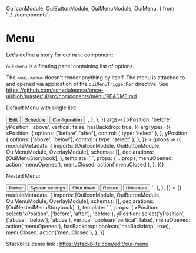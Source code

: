   OuiIconModule,
  OuiButtonModule,
  OuiMenuModule,
  OuiMenu,
} from '../../components';

<Meta title="Menu" />

# Menu

Let's define a story for our `Menu` component:

`oui-menu` is a floating panel containing list of options.

The `<oui-menu>` doesn't render anything by itself. The menu is attached to and opened via application of the `ouiMenuTriggerFor` directive. See https://github.com/scheduleonce/once-ui/blob/master/ui/src/components/menu/README.md

Default Menu with single list:

<Canvas>
  <Story
    name="Default"
    height="200px"
    parameters={{
      docs: {
        source: {
          code: `<button oui-icon-button [ouiMenuTriggerFor]="afterAboveMenu">
    <oui-icon svgIcon="dots-horizontal"></oui-icon>
</button>
<oui-menu #afterAboveMenu xPosition="after" yPosition="above">
    <button oui-menu-item>
        <oui-icon svgIcon="edit"></oui-icon>
        <span>Edit</span>
    </button>
    <button oui-menu-item>
        <oui-icon svgIcon="calendar"></oui-icon>
        <span>Schedule</span>
    </button>
    <button oui-menu-item>
        <oui-icon svgIcon="configuration"></oui-icon>
        <span>Configuration</span>
    </button>
</oui-menu>`,
        },
      },
    }}
    args={{
      xPosition: 'before',
      yPosition: 'above',
      vertical:  false,
      hasBackdrop:  true,
    }}
    argTypes={{
      xPosition: {
        options: ['before', 'after'],
        control: { type: 'select' },
      },
      yPosition: {
        options: ['above', 'below'],
        control: { type: 'select' },
      },
    }}
  >
    {props => ({
      moduleMetadata: {
        imports: [OuiIconModule, OuiButtonModule, OuiMenuModule, OverlayModule],
        schemas: [],
        declarations: [OuiMenuStorybook],
      },
      template: `<oui-menu-storybook
          [xPosition]="xPosition"
          [yPosition]="yPosition"
          [vertical]="vertical"
          [hasBackdrop]="hasBackdrop"
          (_opened)="menuOpened($event)"
          (_closed)="menuClosed($event)"
          >
          </oui-menu-storybook>`,
      props: {
        ...props,
        menuOpened: action('menuOpened'),
        menuClosed: action('menuClosed'),
      },
    })}
  </Story>
</Canvas>

Nested Menu:

<Canvas>
  <Story
    name="Nested Menu"
    height="200px"
    parameters={{
      docs: {
        source: {
          code: `<button oui-icon-button [ouiMenuTriggerFor]="rootMenu">
    <oui-icon svgIcon="dots-horizontal"></oui-icon>
</button>
<oui-menu #rootMenu="ouiMenu">
    <button oui-menu-item [ouiMenuTriggerFor]="subMenu">Power</button>
    <button oui-menu-item [ouiMenuTriggerFor]="subMenu">
      System settings
    </button>
</oui-menu>
<oui-menu #subMenu="ouiMenu">
    <button oui-menu-item>Shut down</button>
    <button oui-menu-item>Restart</button>
    <button oui-menu-item>Hibernate</button>
</oui-menu>`,
        },
      },
    }}
  >
    {{
      moduleMetadata: {
        imports: [OuiIconModule, OuiButtonModule, OuiMenuModule, OverlayModule],
        schemas: [],
        declarations: [OuiNestedMenuStorybook],
      },
      template: `<oui-nested-menu-storybook
          [xPosition]="xPosition"
          [yPosition]="yPosition"
          [vertical]="vertical"
          [hasBackdrop]="hasBackdrop"
          (_opened)="menuOpened($event)"
          (_closed)="menuClosed($event)"
          >
          </oui-nested-menu-storybook>`,
      props: {
        xPosition: select('xPosition', ['before', 'after'], 'before'),
        yPosition: select('yPosition', ['above', 'below'], 'above'),
        vertical: boolean('vertical', false),
        menuOpened: action('menuOpened'),
        hasBackdrop: boolean('hasBackdrop', true),
        menuClosed: action('menuClosed'),
      },
    }}
  </Story>
</Canvas>

Stackblitz demo link : https://stackblitz.com/edit/oui-menu

<ArgsTable of={OuiMenu} />
